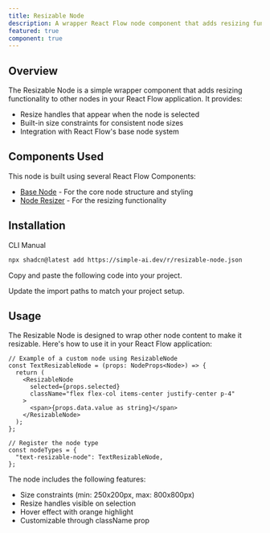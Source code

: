 ```yaml
---
title: Resizable Node
description: A wrapper React Flow node component that adds resizing functionality to other nodes
featured: true
component: true
---
```


<ComponentPreview name="resizable-node-demo" description="An example of a resizable node with size constraints" />

## Overview

The Resizable Node is a simple wrapper component that adds resizing functionality to other nodes in your React Flow application. It provides:

- Resize handles that appear when the node is selected
- Built-in size constraints for consistent node sizes
- Integration with React Flow's base node system

## Components Used

This node is built using several React Flow Components:
- [Base Node](https://reactflow.dev/components/nodes/base-node) - For the core node structure and styling
- [Node Resizer](https://reactflow.dev/api-reference/components/node-resizer) - For the resizing functionality

## Installation

<Tabs defaultValue="cli">

<TabsList>
  <TabsTrigger value="cli">CLI</TabsTrigger>
  <TabsTrigger value="manual">Manual</TabsTrigger>
</TabsList>

<TabsContent value="cli">

```bash
npx shadcn@latest add https://simple-ai.dev/r/resizable-node.json
```

</TabsContent>

<TabsContent value="manual">

<Steps>

<Step>Copy and paste the following code into your project.</Step>

<ComponentSource name="resizable-node" />

<Step>Update the import paths to match your project setup.</Step>

</Steps>

</TabsContent>

</Tabs>

## Usage

The Resizable Node is designed to wrap other node content to make it resizable. Here's how to use it in your React Flow application:

```tsx
// Example of a custom node using ResizableNode
const TextResizableNode = (props: NodeProps<Node>) => {
  return (
    <ResizableNode
      selected={props.selected}
      className="flex flex-col items-center justify-center p-4"
    >
      <span>{props.data.value as string}</span>
    </ResizableNode>
  );
};

// Register the node type
const nodeTypes = {
  "text-resizable-node": TextResizableNode,
};
```

The node includes the following features:
- Size constraints (min: 250x200px, max: 800x800px)
- Resize handles visible on selection
- Hover effect with orange highlight
- Customizable through className prop
